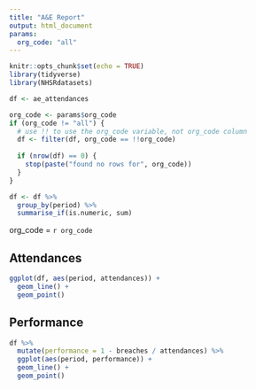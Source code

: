 ```yaml
---
title: "A&E Report"
output: html_document
params:
  org_code: "all"
---
```


```r
knitr::opts_chunk$set(echo = TRUE)
library(tidyverse)
library(NHSRdatasets)

df <- ae_attendances

org_code <- params$org_code
if (org_code != "all") {
  # use !! to use the org_code variable, not org_code column
  df <- filter(df, org_code == !!org_code)
  
  if (nrow(df) == 0) {
    stop(paste("found no rows for", org_code))
  }
}

df <- df %>%
  group_by(period) %>%
  summarise_if(is.numeric, sum)
```

org_code = `r org_code`

## Attendances
```r
ggplot(df, aes(period, attendances)) +
  geom_line() +
  geom_point()
```

## Performance
```r
df %>%
  mutate(performance = 1 - breaches / attendances) %>%
  ggplot(aes(period, performance)) +
  geom_line() +
  geom_point()
```